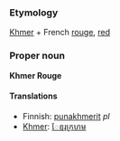 ===Etymology===
[[Khmer]] + French [[rouge]], [[red]]

===Proper noun===
'''Khmer Rouge'''

====Translations====
*Finnish: [[punakhmerit]] ''pl''
*[[Khmer]]: [[ែខ្មរ‌ក្រហម]]